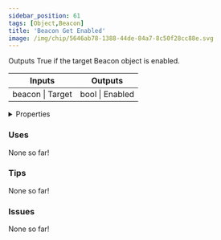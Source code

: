 ```yaml
---
sidebar_position: 61
tags: [Object,Beacon]
title: 'Beacon Get Enabled'
image: /img/chip/5646ab78-1388-44de-84a7-8c50f28cc88e.svg
---
```


Outputs True if the target Beacon object is enabled.



<IChip uuid="5646ab78-1388-44de-84a7-8c50f28cc88e"/>

<table><thead><tr><th>Inputs</th><th>Outputs</th></tr></thead><tbody><tr><td>beacon | Target</td><td>bool | Enabled</td></tr></tbody></table>

<details>
  <summary>Properties</summary>
  <div>
    <div>
    <table>
      <tbody>
        <tr>
          <td>Is beta required?</td>
          <td>No</td>
        </tr>
        <tr>
          <td>Is chip a trolling risk?</td>
          <td>No</td>
        </tr>
        <tr>
          <td>Is chip a role assignment risk?</td>
          <td>No</td>
        </tr>
        <tr>
          <td>Chip UUID</td>
          <td>5646ab78-1388-44de-84a7-8c50f28cc88e</td>
        </tr>
        <tr>
          <td>Room availability</td>
          <td>Available everywhere</td>
        </tr>
      </tbody>
    </table>
    </div>
  </div>
</details>

### Uses

None so far!

### Tips

None so far!

### Issues

None so far!